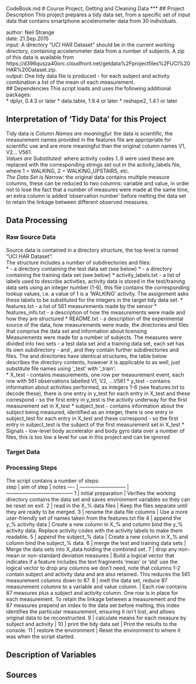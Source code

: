 CodeBook.md
# Course Project, Getting and Cleaning Data
***
## Project Description
This project prepares a tidy data set, from a specific set of input data that contains smartphone accelerometer data from 30 individuals.  

author: Neil Strange  
date: 21.Sep.2015  
input: A directory "UCI HAR Dataset" should be in the current working directory, containing accelerometer data from a number of subjects. A zip of this data is available from https://d396qusza40orc.cloudfront.net/getdata%2Fprojectfiles%2FUCI%20HAR%20Dataset.zip.  
output: One tidy data file is produced - for each subject and activity combination a list of the mean of each measurement.  
## Dependencies
This script loads and uses the following additional packages:  
* dplyr, 0.4.3 or later
* data.table, 1.9.4 or later 
* reshape2, 1.4.1 or later  

## Interpretation of 'Tidy Data' for this Project
Tidy data is 
*Column Names are meaningful*: the data is scientific, the measurement names provided in the features file are appropriate for scientific use and are more meaningful than the original column names V1, V2... V561.  
*Values are Substituted*: where activity codes 1..6 were used these are replaced with the corresponding strings set out in the activity_labels file, where 1 = WALKING, 2 = WALKING_UPSTAIRS, etc.  
*The Data Set is Narrow*: the original data contains multiple measure columns, these can be reduced to two columns: variable and value, in order not to lose the fact that a number of measures were made at the same time, an extra column is added 'observation number' before melting the data set to retain the linkage between different observed measures.

## Data Processing
### Raw Source Data
Source data is contained in a directory structure, the top level is named "UCI HAR Dataset".  
The structure includes a number of subdirectories and files:  
* \test - a directory containing the test data set (see below)
* \train - a directory containing the training data set (see below)
* activity_labels.txt - a list of labels used to describe activities, activity data is stored in the test/training data sets using an integer number (1-6), this file contains the corresponding lookup values, i.e. a value of 1 is a 'WALKING' activity. The assignment asks these labels to be substituted for the integers in the target tidy data set.
* features.txt - a list of 561 measurements made by the sensor
* features_info.txt - a description of how the measurements were made and how they are structured
* README.txt - a description of the experimental source of the data, how measurements were made, the directories and files that comprise the data set and information about licensing  
Measurements were made for a number of subjects. The measures were divided into two sets - a test data set and a training data set, each set has its own subdirectory - \test and \train, and they contain further subdirectories and files. The \test and \train directories have identical structures, the table below describes the \test directory contents, however it is applicable to \train as well, just substitute file names using '_test' with '_train':  
* X_test - contains measurements, one row per measurement event, each row with 561 observations labelled V1, V2, ...V561
* y_test - contains information about activities performed, as integers 1-6 (see features.txt to decode these), there is one entry in y_test for each entry in X_test and these correspond - so the first entry in y_test is the activity underway for the first measurement set in X_test
* subject_test - contains information about the subject being measured, identified as an integer, there is one entry in subject_test for each entry in X_test and these correspond - so the first entry in subject_test is the subject of the first measurement set in X_test
* \Inertial Signals - low-level body accelerator and body gyro data over a number of files, this is too low a level for use in this project and can be ignored  

### Target Data

### Processing Steps
The script contains a number of steps:  
step | aim of step                 | notes 
---- | --------------------------- | ---------------------------------------
1    | initial preparation         | Verifies the working directory contains the data set and saves environment variables so they can be reset on exit.
2    | read in the X_% data files  | Keep the files separate until they are ready to be merged.
3    | rename the data file columns | Use a more user-friendly set of names taken from the features.txt file
4    | append the y_% activity data | Create a new column in X_% and column bind the y_% activity data. Replace activity codes with the activity labels to make them readable.
5    | append the subject_% data   | Create a new column in X_% and column bind the subject_% data.
6    | merge the test and training data sets | Merge the data sets into X_data holding the combined set.
7    | drop any non-mean or non-standard deviation measures | Build a logical vector that indicates if a feature includes the text fragments 'mean' or 'std' use the logical vector to drop any columns we don't need, note that columns 1-2 contain subject and activity data and are also retained. This reduces the 561 measurement columns down to 87.
8    | melt the data set, reduce 87 measurement columns to a variable and value column. | Each row contains 87 measures plus a subject and activity column. One row is in place for each measurement. To retain the linkage between a measurement and the 87 measures prepend an index to the data set before melting, this index identifies the particular measurement, ensuring it isn't lost, and allows original data to be reconstructed.
9    | calculate means for each measure by subject and activity | 
10   | print the tidy data set      | Print the results to the console.
11   | restore the environment      | Reset the environment to where it was when the script started.


## Description of Variables

## Sources





